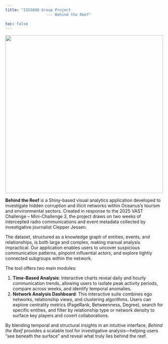 ```yaml
---
title: "ISSS608 Group Project 
                  --- Behind the Reef"

toc: false
---
```


<p style="text-align: center;">

<img src="images/clipboard-2358746909.png" width="500"/>

</p>

**Behind the Reef** is a Shiny-based visual analytics application developed to investigate hidden corruption and illicit networks within Oceanus’s tourism and environmental sectors. Created in response to the 2025 VAST Challenge – Mini-Challenge 3, the project draws on two weeks of intercepted radio communications and event metadata collected by investigative journalist Clepper Jessen.

The dataset, structured as a knowledge graph of entities, events, and relationships, is both large and complex, making manual analysis impractical. Our application enables users to uncover suspicious communication patterns, pinpoint influential actors, and explore tightly connected subgroups within the network.

The tool offers two main modules:

1.  **Time-Based Analysis**: Interactive charts reveal daily and hourly communication trends, allowing users to isolate peak activity periods, compare across weeks, and identify temporal anomalies.
2.  **Network Analysis Dashboard**: This interactive suite combines ego networks, relationship views, and clustering algorithms. Users can explore centrality metrics (PageRank, Betweenness, Degree), search for specific entities, and filter by relationship type or network density to surface key players and covert collaborations.

By blending temporal and structural insights in an intuitive interface, *Behind the Reef* provides a scalable tool for investigative analysis—helping users “see beneath the surface” and reveal what truly lies behind the reef.
